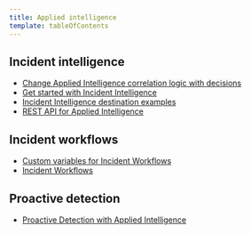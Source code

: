 ```yaml
---
title: Applied intelligence
template: tableOfContents
---
```


## Incident intelligence

* [Change Applied Intelligence correlation logic with decisions](/docs/alerts-applied-intelligence/applied-intelligence/incident-intelligence/change-applied-intelligence-correlation-logic-decisions)
* [Get started with Incident Intelligence](/docs/alerts-applied-intelligence/applied-intelligence/incident-intelligence/get-started-incident-intelligence)
* [Incident Intelligence destination examples](/docs/alerts-applied-intelligence/applied-intelligence/incident-intelligence/incident-intelligence-destination-examples)
* [REST API for Applied Intelligence](/docs/alerts-applied-intelligence/applied-intelligence/incident-intelligence/rest-api-applied-intelligence)

## Incident workflows

* [Custom variables for Incident Workflows](/docs/alerts-applied-intelligence/applied-intelligence/incident-workflows/custom-variables-incident-workflows)
* [Incident Workflows](/docs/alerts-applied-intelligence/applied-intelligence/incident-workflows/enhance-notifications-incident-workflows)

## Proactive detection

* [Proactive Detection with Applied Intelligence](/docs/alerts-applied-intelligence/applied-intelligence/proactive-detection/proactive-detection-applied-intelligence)

